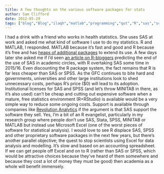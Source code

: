 ```yaml
---
title: A few thoughts on the various software packages for stats
author: Sam Clifford
date: 2012-05-29
tags: ["blog","Blog","ilaqh","matlab","programming","qut","R","sas","science","spss","statistics"]
---
```


I had a drink with a friend who works in health statistics. She uses SAS at work and asked me what kind of software I use to do my statistics. R and MATLAB, I responded. MATLAB because it's fast and good and R because it's free and has [heaps of additional packages](http://cran.r-project.org/web/packages/available_packages_by_name.html) to extend its use. A few days later she asked me if I'd seen [an article on R-bloggers](http://www.r-bloggers.com/will-2015-be-the-beginning-of-the-end-for-sas-and-spss/) predicting the end of the use of SAS in academic circles, with R overtaking SAS some time in 2015/16. Even discounting the R package system, the fact remains that R is far less cheaper than SAS or SPSS. As the GFC continues to bite hard and governments, universities and other large institutions look to shed unnecessary costs, perhaps R's price ($0) will lead to its adoption. Institutional licenses for SAS and SPSS (and let's throw MINITAB in there, as it's also used) can't be cheap and cutting out expensive software when a mature, free statistics environment (R+RStudio) is available would be a very simple way to reduce some ongoing costs. Support is available through companies like [Revolution Analytics](http://www.revolutionanalytics.com) if the argument is that SAS support the software they sell. Yes, I'm a bit of an R evangelist, particularly in my research group where people don't use SAS, Stata, SPSS, MINITAB or MATLAB but instead use Microsoft Excel (one of the worst pieces of software for statistical analysis). I would love to see R displace SAS, SPSS and other proprietary software packages in the next few years, but there's another parallel objective; the quest to stop scientists using Excel for data analysis and modelling. It's slow and based on an accounting spreadsheet. If we can get people off Excel and on to R (rather than SAS or SPSS, which would be attractive choices because they've heard of them somewhere and because they cost a lot of money they must be good) then academia as a whole will benefit immensely.